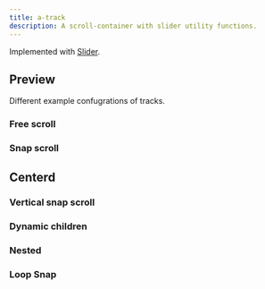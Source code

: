 ```yaml
---
title: a-track
description: A scroll-container with slider utility functions.
---
```



<Elements />

<Pills>
  <Lit />
</Pills>

Implemented with [Slider](/sv-frontend-library/mono/components/slider).

<TypeDoc source="../packages/elements/packages/track" symbol="Track" />

## Preview

Different example confugrations of tracks.

### Free scroll

<div class="not-content box">
  <a-track overflowscroll>
    <div>
      <canvas class="bg-slate-500 m-1" />
    </div>
    <div>
      <canvas class="bg-slate-500 m-1" />
    </div>
    <div>
      <canvas class="bg-slate-500 m-1" />
    </div>
    <div>
      <canvas class="bg-slate-500 m-1" />
    </div>
    <div>
      <canvas class="bg-slate-500 m-1" />
    </div>
    <div>
      <canvas class="bg-slate-500 m-1" />
    </div>
  </a-track>
</div>

### Snap scroll

<div class="not-content box">
  <a-track value="1" snap class="images max-w-[100vw]">
    <a href="#" class="block flex-none pr-4">
      <canvas width={260} height={280} class="bg-slate-500" />
    </a>
    <a href="#" class="block flex-none pr-4">
      <canvas width={260} height={280} class="bg-slate-500" />
    </a>
    <a href="#" class="block flex-none pr-4">
      <canvas width={260} height={280} class="bg-slate-500" />
    </a>
    <a href="#" class="block flex-none pr-4">
      <canvas width={260} height={280} class="bg-slate-500" />
    </a>
    <a href="#" class="block flex-none pr-4">
      <canvas width={260} height={280} class="bg-slate-500" />
    </a>
    <a href="#" class="block flex-none pr-4">
      <canvas width={260} height={280} class="bg-slate-500" />
    </a>
    <a href="#" class="block flex-none pr-4">
      <canvas width={260} height={280} class="bg-slate-500" />
    </a>
    <a href="#" class="block flex-none pr-4">
      <canvas width={260} height={280} class="bg-slate-500" />
    </a>
    <a href="#" class="block flex-none pr-4">
      <canvas width={260} height={280} class="bg-slate-500" />
    </a>
    <a href="#" class="block flex-none pr-4">
      <canvas width={260} height={280} class="bg-slate-500" />
    </a>
    <a href="#" class="block flex-none pr-4">
      <canvas width={260} height={280} class="bg-slate-500" />
    </a>
    <a href="#" class="block flex-none pr-4">
      <canvas width={260} height={280} class="bg-slate-500" />
    </a>
    <a href="#" class="block flex-none pr-4">
      <canvas width={260} height={280} class="bg-slate-500" />
    </a>
    <a href="#" class="block flex-none pr-4">
      <canvas width={260} height={280} class="bg-slate-500" />
    </a>
  </a-track>
</div>

## Centerd

<div class="not-content box overflow-hidden">
  <a-track value="1" snap class="overflow-visible images max-w-[100vw] ml-[calc(50%-150px)] w-[278px]">
    <a href="#" class="block flex-none pr-4">
      <canvas width={260} height={280} class="bg-slate-500" />
    </a>
    <a href="#" class="block flex-none pr-4">
      <canvas width={260} height={280} class="bg-slate-500" />
    </a>
    <a href="#" class="block flex-none pr-4">
      <canvas width={260} height={280} class="bg-slate-500" />
    </a>
    <a href="#" class="block flex-none pr-4">
      <canvas width={260} height={280} class="bg-slate-500" />
    </a>
    <a href="#" class="block flex-none pr-4">
      <canvas width={260} height={280} class="bg-slate-500" />
    </a>
    <a href="#" class="block flex-none pr-4">
      <canvas width={260} height={280} class="bg-slate-500" />
    </a>
    <a href="#" class="block flex-none pr-4">
      <canvas width={260} height={280} class="bg-slate-500" />
    </a>
    <a href="#" class="block flex-none pr-4">
      <canvas width={260} height={280} class="bg-slate-500" />
    </a>
    <a href="#" class="block flex-none pr-4">
      <canvas width={260} height={280} class="bg-slate-500" />
    </a>
    <a href="#" class="block flex-none pr-4">
      <canvas width={260} height={280} class="bg-slate-500" />
    </a>
    <a href="#" class="block flex-none pr-4">
      <canvas width={260} height={280} class="bg-slate-500" />
    </a>
    <a href="#" class="block flex-none pr-4">
      <canvas width={260} height={280} class="bg-slate-500" />
    </a>
    <a href="#" class="block flex-none pr-4">
      <canvas width={260} height={280} class="bg-slate-500" />
    </a>
    <a href="#" class="block flex-none pr-4">
      <canvas width={260} height={280} class="bg-slate-500" />
    </a>
  </a-track>
</div>

### Vertical snap scroll

<div class="not-content box">
  <a-track snap
        class="flex h-[250px] w-[250px] flex-col overflow-hidden"
        value="1"
        vertical>
    <div class="flex-none py-2 font-bold">
      <canvas width={200} height={64} class="bg-slate-500 m-1" />
    </div>
    <div class="flex-none py-2 font-bold">
      <canvas width={200} height={64} class="bg-slate-500 m-1" />
    </div>
    <div class="flex-none py-2 font-bold">
      <canvas width={200} height={64} class="bg-slate-500 m-1" />
    </div>
    <div class="flex-none py-2 font-bold">
      <canvas width={200} height={64} class="bg-slate-500 m-1" />
    </div>
    <div class="flex-none py-2 font-bold">
      <canvas width={200} height={64} class="bg-slate-500 m-1" />
    </div>
    <div class="flex-none py-2 font-bold">
      <canvas width={200} height={64} class="bg-slate-500 m-1" />
    </div>
    <div class="flex-none py-2 font-bold">
      <canvas width={200} height={64} class="bg-slate-500 m-1" />
    </div>
    <div class="flex-none py-2 font-bold">
      <canvas width={200} height={64} class="bg-slate-500 m-1" />
    </div>
    <div class="flex-none py-2 font-bold">
      <canvas width={200} height={64} class="bg-slate-500 m-1" />
    </div>
  </a-track>
</div>

### Dynamic children

<VariableTrack client:load />

### Nested

<div class="not-content box">
  <a-track value="1" snap class="images max-w-[100vw]">
    <div class="flex-none pr-4">
      <canvas width={260} height={280} class="bg-slate-500" />
    </div>
    <div class="flex-none pr-4">
      <a-track snap
        class="flex h-[280px] flex-col overflow-hidden"
        value="1"
        vertical>
        <div class="flex-none pb-2 font-bold">
          <canvas width={200} height={64} class="bg-slate-500" />
        </div>
        <div class="flex-none pb-2 font-bold">
          <canvas width={200} height={64} class="bg-slate-500" />
        </div>
        <div class="flex-none pb-2 font-bold">
          <canvas width={200} height={64} class="bg-slate-500" />
        </div>
        <div class="flex-none pb-2 font-bold">
          <canvas width={200} height={64} class="bg-slate-500" />
        </div>
        <div class="flex-none pb-2 font-bold">
          <canvas width={200} height={64} class="bg-slate-500" />
        </div>
        <div class="flex-none pb-2 font-bold">
          <canvas width={200} height={64} class="bg-slate-500" />
        </div>
        <div class="flex-none pb-2 font-bold">
          <canvas width={200} height={64} class="bg-slate-500" />
        </div>
        <div class="flex-none pb-2 font-bold">
          <canvas width={200} height={64} class="bg-slate-500" />
        </div>
        <div class="flex-none pb-2 font-bold">
          <canvas width={200} height={64} class="bg-slate-500" />
        </div>
      </a-track>
    </div>
    <div class="flex-none pr-4">
      <canvas width={260} height={280} class="bg-slate-500" />
    </div>
    <div class="flex-none pr-4">
      <canvas width={260} height={280} class="bg-slate-500" />
    </div>
    <div class="flex-none pr-4">
      <canvas width={260} height={280} class="bg-slate-500" />
    </div>
    <div class="flex-none pr-4">
      <canvas width={260} height={280} class="bg-slate-500" />
    </div>
    <div class="flex-none pr-4">
      <canvas width={260} height={280} class="bg-slate-500" />
    </div>
  </a-track>
</div>

### Loop Snap

<div class="not-content box">
  <a-track snap loop>
    <div class="flex-none w-full">
      <canvas width={720} height={480} class="w-full bg-slate-500" />
    </div>
    <div class="flex-none w-full">
      <canvas width={720} height={480} class="w-full bg-slate-400" />
    </div>
    <div class="flex-none w-full">
      <canvas width={720} height={480} class="w-full bg-slate-300" />
    </div>
    <div class="flex-none w-full">
      <canvas width={720} height={480} class="w-full bg-slate-200" />
    </div>
    <div class="flex-none w-full">
      <canvas width={720} height={480} class="w-full bg-slate-100" />
    </div>
    <div class="flex-none w-full">
      <canvas width={720} height={480} class="w-full bg-slate-600" />
    </div>
  </a-track>
</div>
